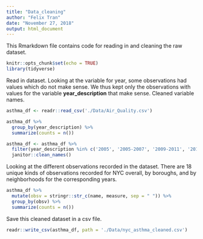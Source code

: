 ```yaml
---
title: "Data_cleaning"
author: "Felix Tran"
date: "November 27, 2018"
output: html_document
---
```


This Rmarkdown file contains code for reading in and cleaning the raw dataset.

```r
knitr::opts_chunk$set(echo = TRUE)
library(tidyverse)
```

Read in dataset. Looking at the variable for year, some observations had values
which do not make sense. We thus kept only the observations with values for
the variable **year_description** that make sense. Cleaned variable names.
```r
asthma_df <- readr::read_csv('./Data/Air_Quality.csv')

asthma_df %>% 
  group_by(year_description) %>% 
  summarize(counts = n())

asthma_df <- asthma_df %>% 
  filter(year_description %in% c('2005', '2005-2007', '2009-2011', '2013')) %>% 
  janitor::clean_names()
```

Looking at the different observations recorded in the dataset. There are 18
unique kinds of observations recorded for NYC overall, by boroughs, and by
neighborhoods for the corresponding years. 
```r
asthma_df %>% 
  mutate(obsv = stringr::str_c(name, measure, sep = " ")) %>% 
  group_by(obsv) %>% 
  summarize(counts = n())
```

Save this cleaned dataset in a csv file. 
```r
readr::write_csv(asthma_df, path = './Data/nyc_asthma_cleaned.csv')
```